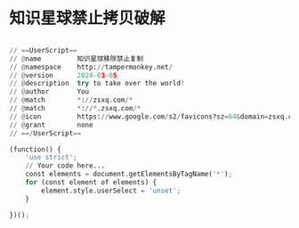 # 知识星球禁止拷贝破解

```python filename="disable-copy.js"

// ==UserScript==
// @name         知识星球移除禁止复制
// @namespace    http://tampermonkey.net/
// @version      2024-03-05
// @description  try to take over the world!
// @author       You
// @match        *://zsxq.com/*
// @match        *://*.zsxq.com/*
// @icon         https://www.google.com/s2/favicons?sz=64&domain=zsxq.com
// @grant        none
// ==/UserScript==

(function() {
    'use strict';
    // Your code here...
    const elements = document.getElementsByTagName('*');
    for (const element of elements) {
        element.style.userSelect = 'unset';
    }

})();


```




